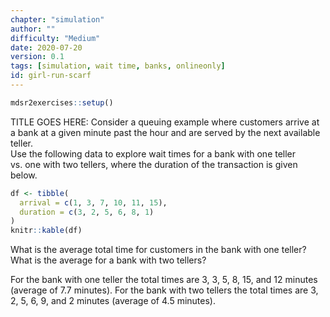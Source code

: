 ```yaml
---
chapter: "simulation"
author: ""
difficulty: "Medium"
date: 2020-07-20 
version: 0.1
tags: [simulation, wait time, banks, onlineonly]
id: girl-run-scarf
---
```


```r
mdsr2exercises::setup()
```

TITLE GOES HERE: Consider a queuing example where customers arrive at a bank at a given minute past the hour and are served by the next available teller.  
Use the following data to explore wait times for a bank with one teller vs. one with two tellers, where the duration of the transaction is given below.

```r
df <- tibble(
  arrival = c(1, 3, 7, 10, 11, 15), 
  duration = c(3, 2, 5, 6, 8, 1)
)
knitr::kable(df)
```
What is the average total time for customers in the bank with one teller?  What is the average for a bank with two tellers?


<!--begin-answer-->
For the bank with one teller the total times are 3, 3, 5, 8, 15, and 12 minutes (average of 7.7 minutes).
For the bank with two tellers the total times are 3, 2, 5, 6, 9, and 2 minutes (average of 4.5 minutes).
<!--end-answer-->


